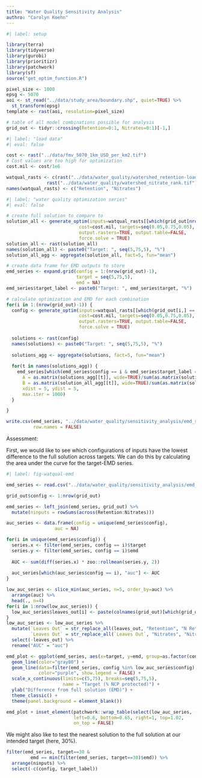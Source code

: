 ```yaml
---
title: "Water Quality Sensitivity Analysis"
authro: "Carolyn Koehn"
---
```


```r
#| label: setup

library(terra)
library(tidyverse)
library(gurobi)
library(prioritizr)
library(patchwork)
library(sf)
source("get_optim_function.R")

pixel_size <- 1000
epsg <- 5070
aoi <- st_read("../data/study_area/boundary.shp", quiet=TRUE) %>%
  st_transform(epsg)
template <- rast(aoi, resolution=pixel_size)

# table of all model combinations possible for analysis
grid_out <- tidyr::crossing(Retention=0:1, Nitrates=0:1)[-1,]
```

```r
#| label: "load data"
#| eval: false

cost <- rast("../data/fmv_5070_1km_USD_per_km2.tif")
# Cost values are too high for optimization
cost.mil <- cost/1e6

watqual_rasts <- c(rast("../data/water_quality/watershed_retention-load_ratio.tif"),
               rast("../data/water_quality/watershed_nitrate_rank.tif"))
names(watqual_rasts) <- c("Retention", "Nitrates")
```

```r
#| label: "water quality optimization series"
#| eval: false

# create full solution to compare to
solution_all <- generate_optim(inputs=watqual_rasts[[which(grid_out[nrow(grid_out),] == 1)]],
                           cost=cost.mil, targets=seq(0.05,0.75,0.05),
                           output.rasters=TRUE, output.table=FALSE,
                           force.solve = TRUE)
solution_all <- rast(solution_all)
names(solution_all) <- paste0("Target: ", seq(5,75,5), "%")
solution_all_agg <- aggregate(solution_all, fact=5, fun="mean")

# create data frame for EMD outputs to store
emd_series <- expand.grid(config = 1:(nrow(grid_out)-1),
                          target = seq(5,75,5),
                          emd = NA)
emd_series$target_label <- paste0("Target: ", emd_series$target, "%")

# calculate optimization and EMD for each combination
for(i in 1:(nrow(grid_out)-1)) {
  config <- generate_optim(inputs=watqual_rasts[[which(grid_out[i,] == 1)]],
                           cost=cost.mil, targets=seq(0.05,0.75,0.05),
                           output.rasters=TRUE, output.table=FALSE,
                           force.solve = TRUE)
  
  solutions <- rast(config)
  names(solutions) <- paste0("Target: ", seq(5,75,5), "%")
  
  solutions_agg <- aggregate(solutions, fact=5, fun="mean")
  
  for(t in names(solutions_agg)) {
    emd_series[which(emd_series$config == i & emd_series$target_label == t), "emd"] <- emdist::emd2d(
      A = as.matrix(solutions_agg[[t]], wide=TRUE)/sum(as.matrix(solutions_agg[[t]], wide=TRUE), na.rm=TRUE), 
      B = as.matrix(solution_all_agg[[t]], wide=TRUE)/sum(as.matrix(solution_all_agg[[t]], wide=TRUE), na.rm=TRUE),
      xdist = 5, ydist = 5,
      max.iter = 1000)
  }

}

write.csv(emd_series, "../data/water_quality/sensitivity_analysis/emd_series.csv",
          row.names = FALSE)
```


Assessment:

First, we would like to see which configurations of inputs have the lowest difference to the full solution across targets. We can do this by calculating the area under the curve for the target-EMD series.

```r
#| label: fig-watqual-emd

emd_series <- read.csv("../data/water_quality/sensitivity_analysis/emd_series.csv")

grid_out$config <- 1:nrow(grid_out)

emd_series <- left_join(emd_series, grid_out) %>%
  mutate(ninputs = rowSums(across(Retention:Nitrates)))

auc_series <- data.frame(config = unique(emd_series$config),
                  auc = NA)

for(i in unique(emd_series$config)) {
  series.x <- filter(emd_series, config == i)$target
  series.y <- filter(emd_series, config == i)$emd
  
  AUC <- sum(diff(series.x) * zoo::rollmean(series.y, 2))
  
  auc_series[which(auc_series$config == i), "auc"] <- AUC
}

low_auc_series <- slice_min(auc_series, n=5, order_by=auc) %>%
  arrange(auc) %>%
  head(., n=4)
for(i in 1:nrow(low_auc_series)) {
  low_auc_series$leaves_out[i] <- paste(colnames(grid_out)[which(grid_out[low_auc_series$config[i],] == 0)], collapse=",\n")
}
low_auc_series <- low_auc_series %>%
  mutate(`Leaves Out` = str_replace_all(leaves_out, "Retention", "N Retention Capacity"),
         `Leaves Out` = str_replace_all(`Leaves Out`, "Nitrates", "Nitrate Rank")) %>%
  select(-leaves_out) %>%
  rename("AUC" = "auc")

emd_plot <- ggplot(emd_series, aes(x=target, y=emd, group=as.factor(config))) +
  geom_line(color="gray80") +
  geom_line(data=filter(emd_series, config %in% low_auc_series$config),
            color="purple", show.legend = FALSE) +
  scale_x_continuous(limits=c(5,75), breaks=seq(5,75,5),
                     name = "Target (% NCP protected)") +
  ylab("Difference from full solution (EMD)") +
  theme_classic() +
  theme(panel.background = element_blank())

emd_plot + inset_element(patchwork::wrap_table(select(low_auc_series, -config)), 
                         left=0.6, bottom=0.65, right=1, top=1.02,
                         on_top = FALSE)
```

We might also like to test the nearest solution to the full solution at our intended target (here, 30%).

```r
filter(emd_series, target==30 & 
         emd == min(filter(emd_series, target==30)$emd)) %>%
  arrange(ninputs) %>%
  select(-c(config, target_label))
```

